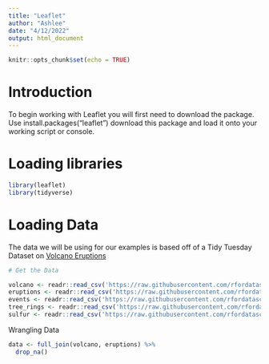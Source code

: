 ```yaml
---
title: "Leaflet"
author: "Ashlee"
date: "4/12/2022"
output: html_document
---
```


```r
knitr::opts_chunk$set(echo = TRUE)
```

# Introduction 
To begin working with Leaflet you will first need to download the package. Use install.packages("leaflet") download this package and load it onto your working script or console. 

# Loading libraries 
```r
library(leaflet)
library(tidyverse)
```


# Loading Data 
The data we will be using for our examples is based off of a Tidy Tuesday Dataset on [Volcano Eruptions](https://github.com/rfordatascience/tidytuesday/blob/master/data/2020/2020-05-12/readme.md)
```r
# Get the Data

volcano <- readr::read_csv('https://raw.githubusercontent.com/rfordatascience/tidytuesday/master/data/2020/2020-05-12/volcano.csv')
eruptions <- readr::read_csv('https://raw.githubusercontent.com/rfordatascience/tidytuesday/master/data/2020/2020-05-12/eruptions.csv')
events <- readr::read_csv('https://raw.githubusercontent.com/rfordatascience/tidytuesday/master/data/2020/2020-05-12/events.csv')
tree_rings <- readr::read_csv('https://raw.githubusercontent.com/rfordatascience/tidytuesday/master/data/2020/2020-05-12/tree_rings.csv')
sulfur <- readr::read_csv('https://raw.githubusercontent.com/rfordatascience/tidytuesday/master/data/2020/2020-05-12/sulfur.csv')

```
Wrangling Data 
```r
data <- full_join(volcano, eruptions) %>% 
  drop_na()
```

